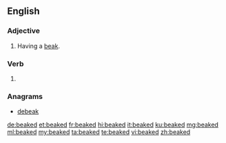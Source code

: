 ==English==

===Adjective===
{{en-adj|-}}

# Having a [[beak]].

===Verb===
{{head|en|verb form}}

# {{en-past of|beak}}

===Anagrams===
* [[debeak#English|debeak]]

[[de:beaked]]
[[et:beaked]]
[[fr:beaked]]
[[hi:beaked]]
[[it:beaked]]
[[ku:beaked]]
[[mg:beaked]]
[[ml:beaked]]
[[my:beaked]]
[[ta:beaked]]
[[te:beaked]]
[[vi:beaked]]
[[zh:beaked]]